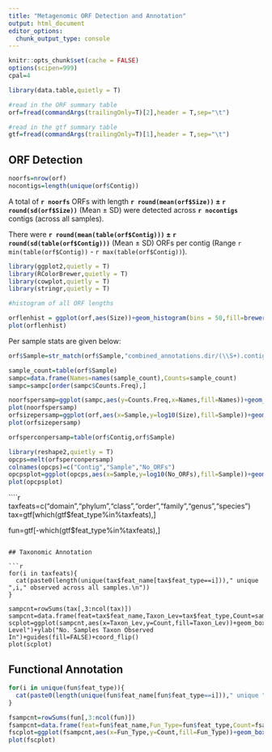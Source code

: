 ```yaml
---
title: "Metagenomic ORF Detection and Annotation"
output: html_document
editor_options: 
  chunk_output_type: console
---
```


```r
knitr::opts_chunk$set(cache = FALSE)
options(scipen=999)
cpal=4

library(data.table,quietly = T)

#read in the ORF summary table
orf=fread(commandArgs(trailingOnly=T)[2],header = T,sep="\t")

#read in the gtf summary table
gtf=fread(commandArgs(trailingOnly=T)[1],header = T,sep="\t")

```

## ORF Detection

```r

noorfs=nrow(orf)
nocontigs=length(unique(orf$Contig))

```

A total of **`r noorfs`** ORFs with length **`r round(mean(orf$Size))` $\pm$ `r round(sd(orf$Size))`** (Mean $\pm$ SD)  were detected across **`r nocontigs`** contigs (across all samples).

There were **`r round(mean(table(orf$Contig)))` $\pm$ `r round(sd(table(orf$Contig)))`** (Mean $\pm$ SD) ORFs per contig (Range `r min(table(orf$Contig))` - `r max(table(orf$Contig))`).

```r

library(ggplot2,quietly = T)
library(RColorBrewer,quietly = T)
library(cowplot,quietly = T)
library(stringr,quietly = T)

#histogram of all ORF lengths

orflenhist = ggplot(orf,aes(Size))+geom_histogram(bins = 50,fill=brewer.pal(3,"Accent")[2])+theme_classic()+ylab("log10(ORF Count)")+xlab("ORF Size")+guides(fill=FALSE)+scale_y_log10()
plot(orflenhist)


```


Per sample stats are given below:

```r
orf$Sample=str_match(orf$Sample,"combined_annotations.dir/(\\S+).contigs.orf")[,2]

sample_count=table(orf$Sample)
sampc=data.frame(Names=names(sample_count),Counts=sample_count)
sampc=sampc[order(sampc$Counts.Freq),]

noorfspersamp=ggplot(sampc,aes(y=Counts.Freq,x=Names,fill=Names))+geom_bar(stat="identity")+coord_flip()+xlab("Sample")+ylab("No. ORFs")+guides(fill=FALSE)
plot(noorfspersamp)
orfsizepersamp=ggplot(orf,aes(x=Sample,y=log10(Size),fill=Sample))+geom_boxplot()+coord_flip()+ylab("log10(ORF Size)")+guides(fill=FALSE)
plot(orfsizepersamp)

orfsperconpersamp=table(orf$Contig,orf$Sample)

library(reshape2,quietly = T)
opcps=melt(orfsperconpersamp)
colnames(opcps)=c("Contig","Sample","No_ORFs")
opcpsplot=ggplot(opcps,aes(x=Sample,y=log10(No_ORFs),fill=Sample))+geom_boxplot()+coord_flip()+ylab("log10(No. ORFs per contig)")+guides(fill=FALSE)
plot(opcpsplot)

```

````r
taxfeats=c("domain","phylum","class","order","family","genus","species")
tax=gtf[which(gtf$feat_type%in%taxfeats),]

fun=gtf[-which(gtf$feat_type%in%taxfeats),]

```

## Taxonomic Annotation

```r
for(i in taxfeats){
  cat(paste0(length(unique(tax$feat_name[tax$feat_type==i]))," unique ",i," observed across all samples.\n"))  
}

sampcnt=rowSums(tax[,3:ncol(tax)])
sampcnt=data.frame(feat=tax$feat_name,Taxon_Lev=tax$feat_type,Count=sampcnt)
scplot=ggplot(sampcnt,aes(x=Taxon_Lev,y=Count,fill=Taxon_Lev))+geom_boxplot()+xlab("Taxonomic Level")+ylab("No. Samples Taxon Observed In")+guides(fill=FALSE)+coord_flip()
plot(scplot)

```

## Functional Annotation
 
```r

for(i in unique(fun$feat_type)){
  cat(paste0(length(unique(fun$feat_name[fun$feat_type==i]))," unique ",i," observed across all samples.\n"))  
}

fsampcnt=rowSums(fun[,3:ncol(fun)])
fsampcnt=data.frame(feat=fun$feat_name,Fun_Type=fun$feat_type,Count=fsampcnt)
fscplot=ggplot(fsampcnt,aes(x=Fun_Type,y=Count,fill=Fun_Type))+geom_boxplot()+xlab("Functional Annotation Type")+ylab("No. Samples Annotation Observed In")+guides(fill=FALSE)+coord_flip()
plot(fscplot)

```
